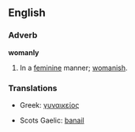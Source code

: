 ==English==

===Adverb===
'''womanly'''
# In a [[feminine]] manner; [[womanish]].

===Translations===
{{top}}
*Greek: [[γυναικείος]]
{{mid}}
*Scots Gaelic: [[banail]]
{{bottom}}